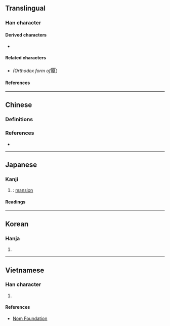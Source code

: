 {{also|廈}}
{{character info/new}}
==Translingual==

===Han character===
{{Han char|rn=27|rad=厂|as=10|sn=12|four=71247|canj=MMUE|ids=⿸厂夏}}

====Derived characters====
* {{l|mul|[[𡐯]], [[𨬜]]}}

====Related characters====
* {{l|mul|[[廈]]}} ''(Orthodox form of ''<big>厦</big>)

====References====
{{Han ref|kx=0162.280|dkj=02993|dj=0370.090|hdz=10075.250|uh=53A6}}

----

==Chinese==

===Definitions===
{{zh-see|廈|sv}}

===References===
* {{R:twedu|A01223-003#42}}

----

==Japanese==

===Kanji===
{{ja-kanji|grade=|rs=厂10}}

# {{alt form|ja|廈}}: [[mansion]]

====Readings====
{{ja-readings
|goon=げ
|kanon=か
|kun=いえ<いへ
}}

----

==Korean==

===Hanja===
{{ko-hanja|하}}

# {{rfdef|ko|sort=厂10}}

----

==Vietnamese==

===Han character===
{{vi-readings|rs=厂10|reading=[[hạ]], [[hè]]}}

# {{rfdef|vi|sort=厂10}}

====References====
* [http://nomfoundation.org/common/nom_details.php?codepoint=53A6 Nom Foundation]